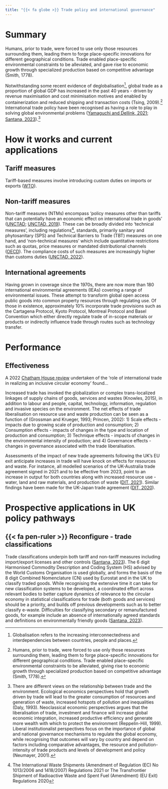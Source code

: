 ```yaml
---
title: "{{< fa globe >}} Trade policy and international governance"
---
```


# Summary

::: {.callout-note collapse="false" appearance="simple" icon="false"}
Humans, prior to trade, were forced to use only those resources surrounding them, leading them to forge place-specific innovations for different geographical conditions. Trade enabled place-specific environmental constraints to be alleviated, and gave rise to economic growth through specialized production based on competitive advantage (Smith, 1778).

Notwithstanding some recent evidence of deglobalisation[^1], global trade as a proportion of global GDP has increased in the past 40 years - driven by revenue maximisation and cost minimisation motives and enabled by containerization and reduced shipping and transaction costs (Tsing, 2009).[^2] International trade policy have been recognised as having a role to play in solving global environmental problems ([Yamaguchi and Dellink, 2021](https://www.oecd.org/env/international-trade-and-circular-economy-policy-alignment-ae4a2176-en.htm); [Santana, 2023](https://unece.org/sites/default/files/2023-03/S3_5_Santana-Greening%20the%20HS%20v1.0.pdf)).[^3]
:::

[^1]: Globalisation refers to the increasing interconnectedness and interdependencies between countries, people and places.

[^2]: Humans, prior to trade, were forced to use only those resources surrounding them, leading them to forge place-specific innovations for different geographical conditions. Trade enabled place-specific environmental constraints to be alleviated, giving rise to economic growth through specialized production based on competitive advantage (Smith, 1778).

[^3]: There are different views on the relationship between trade and the environment. Ecological economics perspectives hold that growth driven by trade will lead to the greater consumption of resources and generation of waste, increased hotspots of pollution and inequalities (Daly, 1993). Neoclassical economic perspectives argues that the liberalisation of trade, investment and finance will increase global economic integration, increased productive efficiency and generate more wealth with which to protect the environment (Reppelin-Hill, 1999). Liberal institutionalist perspectives focus on the importance of global and national governance mechanisms to regulate the global economy, while recognising that outcomes will vary by country and depend on factors including comparative advantages, the resource and pollution-intensity of trade products and levels of development and policy (Neumayer, 2001).

# How it works and current applications

::: {.callout-note collapse="true" appearance="simple" icon="false"}
## Tariff measures

Tariff-based measures involve introducing custom duties on imports or exports ([WTO](https://www.wto.org/english/tratop_e/tariffs_e/tariffs_e.htm#:~:text=Customs%20duties%20on%20merchandise%20imports,they%20raise%20revenues%20for%20governments.)).
:::

::: {.callout-tip collapse="true" appearance="simple" icon="false"}
## Non-tariff measures

Non-tariff measures (NTMs) encompass 'policy measures other than tariffs that can potentially have an economic effect on international trade in goods' ([UNCTAD](https://unctad.org/topic/trade-analysis/non-tariff-measures); [UNCTAD, 2019](https://unctad.org/publication/international-classification-non-tariff-measures-2019-version#:~:text=Non%2Dtariff%20measures%20are%20generally,%2C%20or%20prices%20or%20both.%E2%80%9D)). These can be broadly divided into 'technical measures', including regulations[^4], standards, primarily sanitary and phytosanitary (SPS) and Technical Barriers to Trade (TBT) measures on one hand, and 'non-technical measures' which include quantitative restrictions such as quotas, price measures or mandated distributional channels ([OECD](https://www.oecd.org/trade/topics/non-tariff-measures/)). The compliance costs of such measures are increasingly higher than customs duties ([UNCTAD, 2022](https://unctad.org/publication/key-statistics-and-trends-trade-policy-2022)).
:::

[^4]: The International Waste Shipments (Amendment of Regulation (EC) No 1013/2006 and 1418/2007) Regulations 2021 or The Transfrontier Shipment of Radioactive Waste and Spent Fuel (Amendment) (EU Exit) Regulations 2020

::: {.callout-important collapse="true" appearance="simple" icon="false"}
## International agreements

Having grown in coverage since the 1970s, there are now more than 180 international environmental agreements (IEAs) covering a range of environmental issues. These attempt to transform global open access public goods into common property resources through regulating use. Of those in existence, approximately 10% incorporate trade provisions such as the Cartagena Protocol, Kyoto Protocol, Montreal Protocol and Basel Convention which either directly regulate trade of in-scope materials or products or indirectly influence trade through routes such as technology transfer.
:::

# Performance

## Effectiveness

A 2022 [Chatham House review](https://www.chathamhouse.org/2022/10/role-international-trade-realizing-inclusive-circular-economy) undertaken of the 'role of international trade in realizing an inclusive circular economy' found...

Increased trade has invoked the globalization or complex trans-localized linkages of supply chains of goods, services and wastes (Knowles, 2015), in addition to labour and people, capital, technology, information, regulation and invasive species on the environment. The net effects of trade liberalisation on resource use and waste production can be seen as a function of (Grossman and Krueger, 1993; Princen, 2002): 1) Scale effects - impacts due to growing scale of production and consumption; 2) Consumption effects - impacts of changes in the type and location of production and consumption; 3) Technique effects - impacts of changes in the environmental intensity of production; and 4) Governance effects - changes in governance associated with the trade liberalisation.

Assessments of the impact of new trade agreements following the UK's EU exit anticipate increases in trade will have knock on effects for resources and waste. For instance, all modelled scenarios of the UK-Australia trade agreement signed in 2021 and to be effective from 2023, point to an increase in output for both countries along with increased resource use - water, land and raw materials, and production of waste ([DIT, 2021](https://www.gov.uk/government/publications/uks-approach-to-negotiating-a-free-trade-agreement-with-australia/uk-australia-free-trade-agreement-the-uks-strategic-approach)). Similar findings have been made for the UK-Japan trade agreement ([DIT, 2020](https://assets.publishing.service.gov.uk/government/uploads/system/uploads/attachment_data/file/965154/UK-Japan-impact-assessment-comprehensive-economic-parternship.pdf)).

# Prospective applications in UK policy pathways

::: {.callout-tip .g-col-10 collapse="true" appearance="minimal" icon="false"}
## {{< fa pen-ruler >}} **Reconfigure - trade classifications**

Trade classifications underpin both tariff and non-tariff measures including import/export licenses and other controls ([Santana, 2023](https://unece.org/sites/default/files/2023-03/S3_5_Santana-Greening%20the%20HS%20v1.0.pdf)). The 6 digit Harmonised Commodity Description and Coding System (HS) advised by the World Customs Organisation is used globally, and forms the basis of the 8 digit Combined Nomenclature (CN) used by Eurostat and in the UK to classify traded goods. While recognising the extensive time it can take for new classification systems to be developed, a coordinated effort across relevant bodies to better capture dynamics of relevance to the circular economy in statistical classifications for trade (both goods and services) should be a priority, and builds off previous developments such as to better classify e-waste. Difficulties for classifying secondary or remanufactured goods, for example include an absence of internationally agreed standards and definitions on environmentally friendly goods ([Santana, 2023](https://unece.org/sites/default/files/2023-03/S3_5_Santana-Greening%20the%20HS%20v1.0.pdf)).
:::
